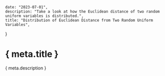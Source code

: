 	date: "2023-07-01",
	description: "Take a look at how the Euclidean distance of two random uniform variables is distributed.",
	title: "Distribution of Euclidean Distance from Two Random Uniform Variables",
}

# { meta.title }
{ meta.description }
